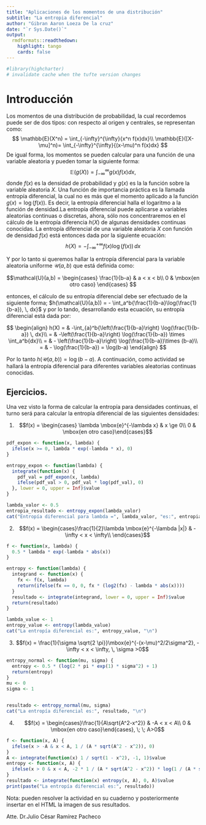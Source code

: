 ---
title: "Aplicaciones de los momentos de una distribución"
subtitle: "La entropia diferencial"
author: "Gibran Aaron Loeza De la cruz"
date: "`r Sys.Date()`"
output:
  rmdformats::readthedown:
    highlight: tango
    cards: false
---

```{r setup, include=FALSE}
#library(highcharter)
# invalidate cache when the tufte version changes
```




# Introducción

Los momentos de una distribución de probabilidad, la cual recordemos puede ser de dos tipos: con respecto al origen y centrales, se representan como:
$$
\mathbb{E}(X^n) = \int_{-\infty}^{\infty}{x^n f(x)dx}\\
\mathbb{E}([X-\mu]^n)= \int_{-\infty}^{\infty}{(x-\mu)^n f(x)dx}
$$
De igual forma, los momentos se pueden calcular para una función de una variable aleatoria y pueden tomar la siguiente forma:
$$
\mathbb{E}(g(X))= \int_{-\infty}^{\infty}{g(x)f(x)dx},
$$
donde $f(x)$ es la densidad de probabilidad y $g(x)$ es la la función sobre la variable aleatoria $X$. 
Una función de importancia práctica es la llamada entropía diferencial, la cual no es más que el momento aplicado a la función $g(x)=\log(f(x))$. Es decir, la entropía diferencial halla el logaritmo a la función de densidad.La entropía diferencial puede aplicarse a variables aleatorias continuas o discretas, ahora, sólo nos concentraremos en el cálculo de la entropía diferencia $h(X)$ de algunas densidades continuas conocidas. La entropía diferencial de una variable aleatoria $X$ con función de densidad $f(x)$ está entonces dada por la siguiente ecuación:
$$
h(X) = -\int_{-\infty}^{+\infty}{f(x) \log(f(x)) \, dx}
$$

Y por lo tanto si queremos hallar la entropía diferencial para la variable aleatoria uniforme $\mathcal{U}(a,b)$  que está definida como:

$$\mathcal{U}(a,b) = \begin{cases}
\frac{1}{b-a} & a < x < b\\
0 & \mbox{en otro caso}
\end{cases}
$$

entonces, el cálculo de su entropía diferencial debe ser efectuado de la siguiente forma; $h(\mathcal{U}(a,b)) = - \int_a^b{\frac{1}{b-a}\log(\frac{1}{b-a}), \, dx}$ y por lo tando, desarrollando esta ecuación, su entropía diferencial está dada por:

$$
\begin{align}
h(X) = & -\int_{a}^b{\left(\frac{1}{b-a}\right) \log(\frac{1}{b-a}) \, dx}\\
 = & -\left(\frac{1}{b-a}\right) \log(\frac{1}{b-a}) \times \int_a^b{dx}\\
 = & - \left(\frac{1}{b-a}\right) \log(\frac{1}{b-a})\times (b-a)\\
= & - \log(\frac{1}{b-a}) = \log(b-a)
\end{align}
$$

Por lo tanto $h(\mathcal{U}(a,b)) = \log(b-a)$. A continuación, como actividad se hallará la entropía diferencial para diferentes variables aleatorias continuas conocidas.


## Ejercicios.

Una vez visto la forma de calcular la entropía para densidades continuas, el turno será para calcular la entropía diferencial de las siguientes densidades:


1. $$f(x) = \begin{cases} \lambda \mbox{e}^{-\lambda x} & x \ge 0\\ 
0 & \mbox{en otro caso}\end{cases}$$

```{r}
pdf_expon <- function(x, lambda) {
  ifelse(x >= 0, lambda * exp(-lambda * x), 0)
}

entropy_expon <- function(lambda) {
  integrate(function(x) {
    pdf_val = pdf_expon(x, lambda)
    ifelse(pdf_val > 0, pdf_val * log(pdf_val), 0)
  }, lower = 0, upper = Inf)$value
}

lambda_valor <- 0.5
entropia_resultado <- entropy_expon(lambda_valor)
cat("Entropía diferencial para lambda =", lambda_valor, "es:", entropia_resultado, "\n")
```


2. $$f(x) = \begin{cases}\frac{1}{2}\lambda \mbox{e}^{-\lambda |x|} & -\infty < x < \infty\\
\end{cases}$$

```{r}
f <- function(x, lambda) {
  0.5 * lambda * exp(-lambda * abs(x))
}

entropy <- function(lambda) {
  integrand <- function(x) {
    fx <- f(x, lambda)
    return(ifelse(fx == 0, 0, fx * (log2(fx) - lambda * abs(x))))
  }
  resultado <- integrate(integrand, lower = 0, upper = Inf)$value
  return(resultado)
}

lambda_value <- 1
entropy_value <- entropy(lambda_value)
cat("La entropía diferencial es:", entropy_value, "\n")

```



3. $$f(x) = \frac{1}{\sigma \sqrt{2 \pi}}\mbox{e}^{-(x-\mu)^2/2\sigma^2}, -\infty < x < \infty, \, \sigma >0$$

```{r}
entropy_normal <- function(mu, sigma) {
  entropy <- 0.5 * (log(2 * pi * exp(1) * sigma^2) + 1)
  return(entropy)
}
mu <- 0
sigma <- 1


resultado <- entropy_normal(mu, sigma)
cat("La entropía diferencial es:", resultado, "\n")
```

4. $$f(x) = \begin{cases}\frac{1}{A\sqrt{A^2-x^2}} & -A < x < A\\
0 & \mbox{en otro caso}\end{cases}, \; \; A>0$$

```{r}

f <- function(x, A) {
  ifelse(x > -A & x < A, 1 / (A * sqrt(A^2 - x^2)), 0)
}
A <- integrate(function(x) 1 / sqrt(1 - x^2), -1, 1)$value
entropy <- function(x, A) {
  ifelse(x > 0 & x < A, -2 * 1 / (A * sqrt(A^2 - x^2)) * log(1 / (A * sqrt(A^2 - x^2))), 0)
}
resultado <- integrate(function(x) entropy(x, A), 0, A)$value
print(paste("La entropía diferencial es:", resultado))

```


Nota: pueden resolver la actividad en su cuaderno y posteriormente insertar en el HTML la imagen de sus resultados.

Atte. Dr.Julio César Ramírez Pacheco
